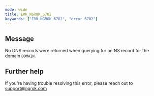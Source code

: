 ```yaml
---
mode: wide
title: ERR_NGROK_6702
keywords: ["ERR_NGROK_6702", "error 6702"]
---
```


## Message

No DNS records were returned when querying for an NS record for the domain `DOMAIN`.

## Further help

If you're having trouble resolving this error, please reach out to [support@ngrok.com](mailto:support@ngrok.com?subject=Help%20with%20ERR_NGROK_6702)
